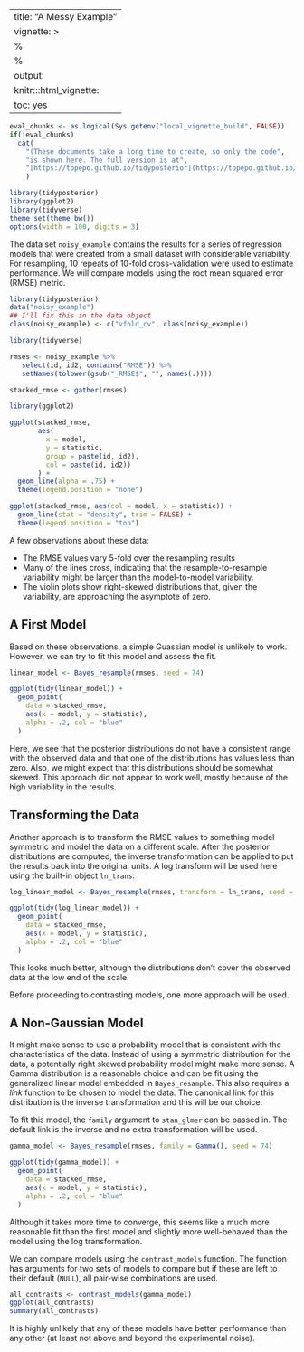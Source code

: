 
---
title: "A Messy Example"
vignette: >
  %\VignetteEngine{knitr::rmarkdown}
  %\VignetteIndexEntry{A Messy Example}
output:
  knitr:::html_vignette:
    toc: yes
---

```r
eval_chunks <- as.logical(Sys.getenv("local_vignette_build", FALSE))
if(!eval_chunks) 
  cat(
    "(These documents take a long time to create, so only the code",
    "is shown here. The full version is at",
    "[https://topepo.github.io/tidyposterior](https://topepo.github.io/tidyposterior).)"
    )
```

```r
library(tidyposterior)
library(ggplot2)
library(tidyverse)
theme_set(theme_bw())
options(width = 100, digits = 3)
```


The data set `noisy_example` contains the results for a series of regression models that were created from a small dataset with considerable variability. For resampling, 10 repeats of 10-fold cross-validation were used to estimate performance. We will compare models using the root mean squared error (RMSE) metric.  

```r
library(tidyposterior)
data("noisy_example")
## I'll fix this in the data object
class(noisy_example) <- c("vfold_cv", class(noisy_example))

library(tidyverse)

rmses <- noisy_example %>%
   select(id, id2, contains("RMSE")) %>%
   setNames(tolower(gsub("_RMSE$", "", names(.))))

stacked_rmse <- gather(rmses)

library(ggplot2)

ggplot(stacked_rmse, 
       aes(
         x = model,
         y = statistic,
         group = paste(id, id2),
         col = paste(id, id2))
       ) + 
  geom_line(alpha = .75) + 
  theme(legend.position = "none")

ggplot(stacked_rmse, aes(col = model, x = statistic)) + 
  geom_line(stat = "density", trim = FALSE) + 
  theme(legend.position = "top")
```

A few observations about these data:

 * The RMSE values vary 5-fold over the resampling results
 * Many of the lines cross, indicating that the resample-to-resample variability might be larger than the model-to-model variability. 
 * The violin plots show right-skewed distributions that, given the variability, are approaching the asymptote of zero. 


## A First Model

Based on these observations, a simple Guassian model is unlikely to work. However, we can try to fit this model and assess the fit. 

```r
linear_model <- Bayes_resample(rmses, seed = 74)

ggplot(tidy(linear_model)) + 
  geom_point(
    data = stacked_rmse, 
    aes(x = model, y = statistic),
    alpha = .2, col = "blue"
  )
```

Here, we see that the posterior distributions do not have a consistent range with the observed data and that one of the distributions has values less than zero. Also, we might expect that this distributions should be somewhat skewed. This approach did not appear to work well, mostly because of the high variability in the results. 

## Transforming the Data

Another approach is to transform the RMSE values to something model symmetric and model the data on a different scale. After the posterior distributions are computed, the inverse transformation can be applied to put the results back into the original units. A log transform will be used here using the built-in object `ln_trans`:


```r
log_linear_model <- Bayes_resample(rmses, transform = ln_trans, seed = 74)

ggplot(tidy(log_linear_model)) + 
  geom_point(
    data = stacked_rmse, 
    aes(x = model, y = statistic),
    alpha = .2, col = "blue"
  )
```

This looks much better, although the distributions don't cover the observed data at the low end of the scale. 

Before proceeding to contrasting models, one more approach will be used.  

## A Non-Gaussian Model

It might make sense to use a probability model that is consistent with the characteristics of the data. Instead of using a symmetric distribution for the data, a potentially right skewed probability model might make more sense. A Gamma distribution is a reasonable choice and can be fit using the generalized linear model embedded in `Bayes_resample`. This also requires a _link_ function to be chosen to model the data. The canonical link for this distribution is the inverse transformation and this will be our choice. 

To fit this model, the `family` argument to `stan_glmer` can be passed in. The default link is the inverse and no extra transformation will be used. 

```r
gamma_model <- Bayes_resample(rmses, family = Gamma(), seed = 74)

ggplot(tidy(gamma_model)) + 
  geom_point(
    data = stacked_rmse, 
    aes(x = model, y = statistic),
    alpha = .2, col = "blue"
  )
```

Although it takes more time to converge, this seems like a much more reasonable fit than the first model and slightly more well-behaved than the model using the log transformation. 

We can compare models using the `contrast_models` function. The function has arguments for two sets of models to compare but if these are left to their default (`NULL`), all pair-wise combinations are used.

```r
all_contrasts <- contrast_models(gamma_model)
ggplot(all_contrasts)
summary(all_contrasts)
````
It is highly unlikely that any of these models have better performance than any other (at least not above and beyond the experimental noise).

